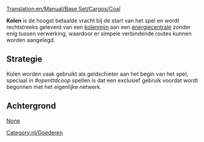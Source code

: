 [[Translation:en/Manual/Base Set/Cargos/Coal]]

{{Page:nl/Manual/Base Set/Cargos/Goederen|
name=Kolen|
image=Coal.png|
geproduceerd=[[nl/Manual/Base Set/Industries/Kolenmijn|Kolenmijn]]|
geaccepteerd=[[nl/Manual/Base Set/Industries/Energiecentrale|Energiecentrale]]
}}

'''Kolen''' is de hoogst betaalde vracht bij de start van het spel en wordt rechtstreeks geleverd van een [[nl/Manual/Base Set/Industries/Kolenmijn|kolenmijn]] aan een [[nl/Manual/Base Set/Industries/Energiecentrale|energiecentrale]] zonder enig tussen verwerking, waardoor er simpele verbindende routes kunnen worden aangelegd.



==Strategie==
Kolen worden vaak gebruikt als geldschieter aan het begin van het spel, speciaal in ''#openttdcoop'' spellen is dat een exclusief gebruik voordat wordt begonnen met het eigenlijke netwerk.

==Achtergrond==
[https://www.wikipedia.org/wiki/Coal None]

[[Category:nl/Goederen]]